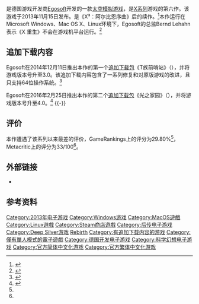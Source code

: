 {{NoteTA
| G1=Games
| 1=zh-hans:光之家园; zh-hant:光之家園;
}}
{{Infobox VG
| title = X 重生
| english = X Rebirth
| image =
| caption =
| developer = [[Egosoft|Egosoft]]
| publisher = {{vgrelease|EU|[[Deep_Silver|Deep Silver]]|NA|[[Tri_Synergy|Tri Synergy]]}}
| distributor = [[Valve|Valve]]（[[Steam|Steam]]）
| series = [[X系列|X系列]]
| engine =
| released = 2013年11月15日
| genre = [[太空模拟游戏|太空模拟]]
| modes = [[单人电子游戏|单人]]
| platforms = {{spml|[[Microsoft_Windows|Microsoft Windows]]|[[Mac_OS_X|Mac OS X]]|[[Linux|Linux]]}}
}}

{{vgname|X 重生|en=X Rebirth}}是德国游戏开发商[[Egosoft|Egosoft]]开发的一款[[太空模拟游戏|太空模拟游戏]]，是[[X系列_(游戏)|X系列]]游戏的第六作。该游戏于2013年11月15日发布。是《X³：阿尔比恩序曲》后的续作。<ref name="Joystiq-x-rebirth-fletcher-2011-04-22">{{cite news | first = J. C. | last = Fletcher | title = Egosoft's ''X Rebirth'' brings the space exploration series back to life | date = 2011-04-22 | publisher = [[Joystiq|Joystiq]] | url = http://www.joystiq.com/2011/04/22/egosofts-x-rebirth-brings-the-space-exploration-series-back-t/ | work = [[AOL|AOL Inc.]] | accessdate = 2016-12-10 | archive-url = https://web.archive.org/web/20110427022730/http://www.joystiq.com/2011/04/22/egosofts-x-rebirth-brings-the-space-exploration-series-back-t | archive-date = 2011-04-27 | dead-url = yes }}</ref>本作运行在Microsoft Windows、Mac OS X、Linux环境下，Egosoft的总监Bernd Lehahn表示《X 重生》不会在游戏机平台运行。<ref name="X Universe 43">{{Cite web |url=http://www.egosoft.com/x/xnews/201105_1_44News.html |title=Egosoft MD Showcases ''X Rebirth'' at FedCon XX |access-date=2016-12-10 |archive-date=2021-05-13 |archive-url=https://web.archive.org/web/20210513102033/https://www.egosoft.com/x/xnews/201105_1_44News.html }}</ref>

== 追加下载内容 ==

Egosoft在2014年12月11日推出本作的第一个[[追加下载内容|追加下载包]]《T族前哨站》（{{lang-en|The Teladi Outpost}}），并将游戏版本号升至3.0。该追加下载内容包含了一系列修复和对原版游戏的改进，且只支持64位操作系统。<ref name="pcgamer">{{cite web |url=http://www.pcgamer.com/x-rebirth-30-and-free-teladi-outpost-dlc-are-now-on-steam/ |title=X Rebirth 3.0 and free Teladi Outpost DLC are now on Steam |website=[[PC_Gamer|PC Gamer]] |date=2014-12-12 |accessdate=2016-12-10 |archive-date=2020-11-28 |archive-url=https://web.archive.org/web/20201128024747/https://www.pcgamer.com/x-rebirth-30-and-free-teladi-outpost-dlc-are-now-on-steam/ }}</ref>

Egosoft在2016年2月25日推出本作的第二个[[追加下载内容|追加下载包]]《光之家园》（{{lang-en|Home of Light}}），并将游戏版本号升至4.0。<ref name="pcgamer2">{{cite web |url=http://www.pcgamer.com/new-trailer-details-the-changes-in-x-rebirth-home-of-light-expansion/ |title=New trailer details the changes in X Rebirth: Home of Light expansion |website=[[PC_Gamer|PC Gamer]] |date=2016-02-29 |accessdate=2016-12-10 |archive-date=2021-04-23 |archive-url=https://web.archive.org/web/20210423075118/https://www.pcgamer.com/new-trailer-details-the-changes-in-x-rebirth-home-of-light-expansion/ }}</ref>
{{-}}
==评价==
{{Video game reviews
| GR = 29.80%<ref name="GR">{{cite web |url=http://www.gamerankings.com/pc/627459-x-rebirth/index.html |title=X Rebirth for PC |publisher=[[GameRankings|GameRankings]] |language=en |accessdate=2018-02-19 |archive-date=2019-12-09 |archive-url=https://web.archive.org/web/20191209011534/https://www.gamerankings.com/pc/627459-x-rebirth/index.html }}</ref>
| MC = 33/100<ref name="MC">{{cite web | url=http://www.metacritic.com/game/pc/x-rebirth | title=X Rebirth for PC Reviews | publisher=[[Metacritic|Metacritic]] | language=en | accessdate=2018-02-19 | archive-date=2022-04-01 | archive-url=https://web.archive.org/web/20220401091609/https://www.metacritic.com/game/pc/x-rebirth }}</ref>
}}
本作遭遇了该系列以来最差的评价，GameRankings上的评分为29.80%<ref name="GR" />，Metacritic上的评分为33/100<ref name="MC" />。
== 外部链接 ==

* {{Official website|http://www.egosoft.com/games/x_rebirth/info_en.php}}

== 参考资料 ==
{{Reflist|2}}

{{X系列}}

{{DEFAULTSORT:X Rebirth}}
[[Category:2013年电子游戏|Category:2013年电子游戏]]
[[Category:Windows游戏|Category:Windows游戏]]
[[Category:MacOS遊戲|Category:MacOS遊戲]]
[[Category:Linux遊戲|Category:Linux遊戲]]
[[Category:Steam商店遊戲|Category:Steam商店遊戲]]
[[Category:后传电子游戏|Category:后传电子游戏]]
[[Category:Deep_Silver游戏|Category:Deep Silver游戏]]
[[Category:X系列|Rebirth]]
[[Category:有追加下载内容的游戏|Category:有追加下载内容的游戏]]
[[Category:僅有單人模式的電子遊戲|Category:僅有單人模式的電子遊戲]]
[[Category:德国开发电子游戏|Category:德国开发电子游戏]]
[[Category:科学幻想电子游戏|Category:科学幻想电子游戏]]
[[Category:官方简体中文化游戏|Category:官方简体中文化游戏]]
[[Category:官方繁体中文化游戏|Category:官方繁体中文化游戏]]